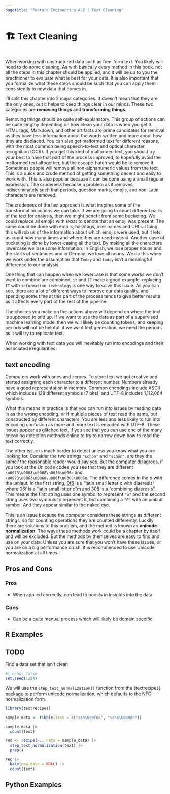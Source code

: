 ```yaml
---
pagetitle: "Feature Engineering A-Z | Text Cleaning"
---
```


# 🏗️ Text Cleaning {#sec-text-cleaning}

::: {style="visibility: hidden; height: 0px;"}
## Text Cleaning
:::

When working with unstructured data such as free-form text. You likely will need to do some cleaning. As with basically every method in this book, not all the steps in this chapter should be applied, and it will be up to you the practitioner to evaluate what is best for your data. It is also important that you formalize what these steps should be such that you can apply them consistently to new data that comes in.

I'll split this chapter into 2 major categories. It doesn't mean that they are the only ones, but it helps to keep things clear in our minds. These two categories are **removing things** and **transforming things**.

Removing things should be quite self-explanatory. This group of actions can be quite lengthy depending on how clean your data is when you get it. HTML tags, Markdown, and other artifacts are prime candidates for removal as they have less information about the words written and more about how they are displaced. You can also get malformed text for different reasons, with the most common being speech-to-text and optical character recognition (OCR). If you get this kind of malformed text, you should try your best to have that part of the process improved, to hopefully avoid the malformed text altogether, but the escape-hatch would be to remove it. Sometimes people will remove all non-alphanumeric values from the text. This is a quick and crude method of getting something decent and easy to work with. This is also popular because it can be done using a small regular expression. The crudeness because a problem as it removes indiscriminately such that periods, question marks, emojis, and non-Latin characters are removed.

The crudeness of the last approach is what inspires some of the transformation actions we can take. If we are going to count different parts of the text for analysis, then we might benefit from some bucketing. We could replace all emojis with `EMOJI` to denote that an emoji was present. The same could be done with emails, hashtags, user names and URLs. Doing this will rob us of the information about which emojis were used, but it lets us count how many times and where they are used instead. Another case of bucketing is done by lower-casing all the text. By making all the characters lowercase we lose some information. In English, we lose proper nouns and the starts of sentences and in German, we lose all nouns. We do this when we work under the assumption that `Today` and `today` isn't a meaningful difference to our analysis.

One thing that can happen when we lowercase is that some works we don't want to combine are combined, `it` and `IT` make a good example. replacing `IT` with `information technology` is one way to solve this issue. As you can see, there are a lot of different ways to improve our data quality, and spending some time at this part of the process tends to give better results as it affects every part of the rest of the pipeline.

The choices you make on the actions above will depend on where the text is supposed to end up. If we want to use the data as part of a supervised machine learning model then we will likely be counting tokens, and keeping periods will not be helpful. if we want text generation, we need the periods as it will try to replicate text.

When working with text data you will inevitably run into encodings and their associated irregularities.

::: {.callout-note}
# text encoding

Computers work with ones and zeroes. To store text we got creative and started assigning each character to a different number. Numbers already have a good representation in memory. Common encodings include ASCII which includes 128 different symbols (7 bits), and UTF-8 includes 1,112,064 symbols.
:::

What this means in practice is that you can run into issues by reading data in as the wrong encoding, or if multiple pieces of text read the same, but constructed by different characters. You are less and less likely to run into encoding confusion as more and more text is encoded with UTF-8. These issues appear as glitched text, if you see that you can use one of the many encoding detection methods online to try to narrow down how to read the text correctly.

The other issue is much harder to detect unless you know what you are looking for. Consider the two strings `"schön"` and `"schön"`, are they the same? the reasonable reader would say yes. But the computer disagrees, if you look at the Unicode codes you see that they are different `\u0073\u0063\u0068\u00f6\u006e` and `\u0073\u0063\u0068\u006f\u0308\u006e`. The difference comes in the o with the umlaut. In the first string, [\u00f6](https://www.fileformat.info/info/unicode/char/00f6/index.htm) is a "latin small letter o with diaeresis" where [\u006f](https://www.fileformat.info/info/unicode/char/006f/index.htm) is a "latin small letter o"m and [\u0308](https://www.fileformat.info/info/unicode/char/0308/index.htm) is a "combining diaeresis". This means the first string uses one symbol to represent `"ö"` and the second string uses two symbols to represent it, but combining a `"0"` with an umlaut symbol. And they appear similar to the naked eye.

This is an issue because the computer considers these strings as different strings, so for counting operations they are counted differently. Luckily there are solutions to this problem, and the method is known as **unicode normalization**. The ways these methods work could be a chapter by itself and will be excluded. But the methods by themselves are easy to find and use on your data. Unless you are sure that you won't have these issues, or you are on a big performance crush, it is recommended to use Unicode normalization at all times. 

## Pros and Cons

### Pros

- When applied correctly, can lead to boosts in insights into the data

### Cons

- Can be a quite manual process which will likely be domain specific

## R Examples

::: {.callout-caution}
# TODO

Find a data set that isn't clean
:::

```r
#| echo: false
set.seed(1234)
```

We will use the `step_text_normalization()` function from the {textrecipes} package to perform unicode normalization, which defaults to the NFC normalization form.

```r
library(textrecipes)

sample_data <- tibble(text = c("sch\U00f6n", "scho\U0308n"))

sample_data |>
  count(text)

rec <- recipe(~., data = sample_data) |>
  step_text_normalization(text) |>
  prep()

rec |>
  bake(new_data = NULL) |>
  count(text)
```

## Python Examples

